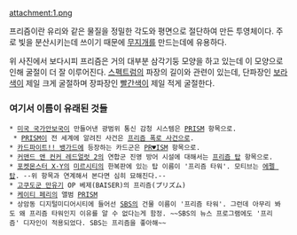 attachment:1.png

{{{+1 prism}}}

프리즘이란 유리와 같은 물질을 정밀한 각도와 평면으로 절단하여 만든 투영체이다. 주로 빛을 분산시키는데 쓰이기 때문에 [[무지개]]를 만드는데에 유용하다.

위 사진에서 보다시피 프리즘은 거의 대부분 삼각기둥 모양을 하고 있는데 이 모양으로 인해 굴절이 더 잘 이루어진다. [[스펙트럼]]의 파장의 길이와 관련이 있는데, 단파장인 [[보라색]]이 제일 크게 굴절하며 장파장인 [[빨간색]]이 제일 적게 굴절한다.

=== 여기서 이름이 유래된 것들 ===
 * [[NSA|미국 국가안보국]]이 만들어낸 광범위 통신 감청 시스템은 [[PRISM]] 항목으로.
  * [[PRISM]]이 전 세계에 알려진 사건은 [[프리즘 폭로 사건]]으로.
 * [[카드파이트!! 뱅가드]]에 등장하는 카드군은 [[PR♥ISM]] 항목으로.
 * [[커맨드 앤 컨커 레드얼럿 2]]의 연합군 진영 방어 시설에 대해서는 [[프리즘 탑]] 항목으로.
 * [[포켓몬스터 X·Y]]의 [[미르시티]]의 한복판에 있는 탑 이름이 '프리즘 타워'. 모티브는 [[에펠 탑]]. --위 항목과 연계해서 본다면 심히 묘해진다.--
 * [[고쿠도군 만유기]] OP 베제(BAISER)의 프리즘(プリズム)
 * [[케이티 페리]]의 앨범 [[PRISM(케이티 페리)|PRISM]]
 * 상암동 디지털미디어시티에 들어선 [[SBS]]의 건물 이름이 '프리즘 타워'. 그런데 아무리 봐도 왜 프리즘 타워인지 이유를 알 수 없다는게 함정. ~~SBS의 뉴스 프로그램에도 '프리즘' 디자인이 적용되었다. SBS는 프리즘을 좋아해~~
